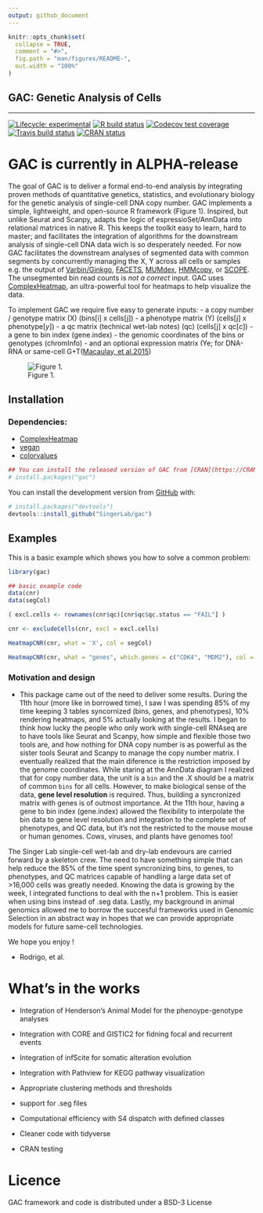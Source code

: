 ```yaml
---
output: github_document
---
```


<!-- README.md is generated from README.Rmd. Please edit that file -->

```r
knitr::opts_chunk$set(
  collapse = TRUE,
  comment = "#>",
  fig.path = "man/figures/README-",
  out.width = "100%"
)
```

GAC: Genetic Analysis of Cells
---
***

<!-- badges: start -->
[![Lifecycle: experimental](https://img.shields.io/badge/lifecycle-experimental-orange.svg)](https://www.tidyverse.org/lifecycle/#experimental)
[![R build status](https://github.com/r-lib/usethis/workflows/R-CMD-check/badge.svg)](https://github.com/r-lib/usethis/actions)
[![Codecov test coverage](https://codecov.io/gh/r-lib/usethis/branch/master/graph/badge.svg)](https://codecov.io/gh/r-lib/usethis?branch=master)
[![Travis build status](https://travis-ci.com/SingerLab/gac.svg?branch=master)](https://travis-ci.com/SingerLab/gac)
[![CRAN status](https://www.r-pkg.org/badges/version/gac)](https://CRAN.R-project.org/package=gac)

<!-- badges: end -->

# GAC is currently in ALPHA-release
The goal of GAC is to deliver a formal end-to-end analysis by integrating proven methods of quantitative genetics, statistics, and evolutionary biology for the genetic analysis of single-cell DNA copy number.  GAC implements a simple, lightweight, and open-source R framework (Figure 1).  Inspired, but unlike Seurat and Scanpy, adapts the logic of espressioSet/AnnData into relational matrices in native R.  This keeps the toolkit easy to learn, hard to master; and facilitates the integration of algorithms for the downstream analysis of single-cell DNA data wich is so desperately needed.  For now GAC facilitates the downstream analyses of segmented data with common segments by concurrently managing the X, Y across all cells or samples e.g. the output of [Varbin/Ginkgo](https://github.com/robertaboukhalil/ginkgo), [FACETS](https://github.com/mskcc/facets), [MUMdex](http://mumdex.com), [HMMcopy](https://bioconductor.org/packages/release/bioc/html/HMMcopy.html), or [SCOPE](https://github.com/rujinwang/SCOPE).  The unsegmented bin read counts is _not a correct_ input.  GAC uses [ComplexHeatmap](https://jokergoo.github.io/ComplexHeatmap-reference/book/), an ultra-powerful tool for heatmaps to help visualize the data.

To implement GAC we require five easy to generate inputs:
 - a copy number / genotype matrix (X) (bins[i] x cells[j])
 - a phenotype matrix (Y) (cells[j] x phenotype[_y_])
 - a qc matrix (technical wet-lab notes) (qc) (cells[j] x qc[_c_])
 - a gene to bin index (gene.index)
 - the genomic coordinates of the bins or genotypes (chromInfo)
 - and an optional expression matrix (Ye; for DNA-RNA or same-cell G+T([Macaulay, et al.2015](https://dx.doi.org/10.1038/nmeth.3370))


![Figure 1.](figures/CNR.png)


## Installation

### Dependencies:
 - [ComplexHeatmap](https://jokergoo.github.io/ComplexHeatmap-reference/book/)
 - [vegan](https://github.com/vegandevs/vegan)
 - [colorvalues](https://symbolixau.github.io/colourvalues/)
 


```r
## You can install the released version of GAC from [CRAN](https://CRAN.R-project.org) with:
# install.packages("gac")
```

You can install the development version from [GitHub](https://github.com/) with:

```r
# install.packages("devtools")
devtools::install_github("SingerLab/gac")
```


## Examples
This is a basic example which shows you how to solve a common problem:

```r
library(gac)

## basic example code
data(cnr)
data(segCol)

( excl.cells <- rownames(cnr$qc)[cnr$qc$qc.status == "FAIL"] )

cnr <- excludeCells(cnr, excl = excl.cells)

HeatmapCNR(cnr, what = 'X', col = segCol)

HeatmapCNR(cnr, what = "genes", which.genes = c("CDK4", "MDM2"), col = segCol)

```


### Motivation and design
* This package came out of the need to deliver some results.  During the 11th hour (more like in borrowed time), I saw I was spending 85% of my time keeping 3 tables syncornized (bins, genes, and phenotypes), 10% rendering heatmaps, and 5% actually looking at the results.  I began to think how lucky the people who only work with single-cell RNAseq are to have tools like Seurat and Scanpy, how simple and flexible those two tools are, and how nothing for DNA copy number is as powerful as the sister tools Seurat and Scanpy to manage the copy number matrix.  I eventually realized that the main diference is the restriction imposed by the genome coordinates.  While staring at the AnnData diagram I realized that for copy number data, the unit is a `bin` and the .X should be a matrix of common `bins` for all cells.  However, to make biological sense of the data, **gene level resolution** is required.  Thus, building a syncronized matrix with genes is of outmost importance.  At the 11th hour, having a gene to bin index (gene.index) allowed the flexibility to interpolate the bin data to gene level resolution and integration to the complete set of phenotypes, and QC data, but it's not the restricted to the mouse mouse or human genomes.  Cows, viruses, and plants have genomes too!

The Singer Lab single-cell wet-lab and dry-lab endevours are carried forward by a skeleton crew.  The need to have something simple that can help reduce the 85% of the time spent syncronizing bins, to genes, to phenotypes, and QC matrices capable of handling a large data set of >16,000 cells was greatly needed.  Knowing the data is growing by the week, I integrated functions to deal with the n+1 problem.  This is easier when using bins instead of .seg data.  Lastly, my background in animal genomics allowed me to borrow the succesful frameworks used in Genomic Selection in an abstract way in hopes that we can provide appropriate models for future same-cell technologies.

We hope you enjoy !

- Rodrigo, et al.



# What's in the works


* Integration of Henderson's Animal Model for the phenoype-genotype analyses

* Integration with CORE and GISTIC2 for fidning focal and recurrent events

* Integration of infScite for somatic alteration evolution

* Integration with Pathview for KEGG pathway visualization

* Appropriate clustering methods and thresholds

* support for .seg files

* Computational efficiency with S4 dispatch with defined classes

* Cleaner code with tidyverse

* CRAN testing


# Licence
GAC framework and code is distributed under a BSD-3 License


